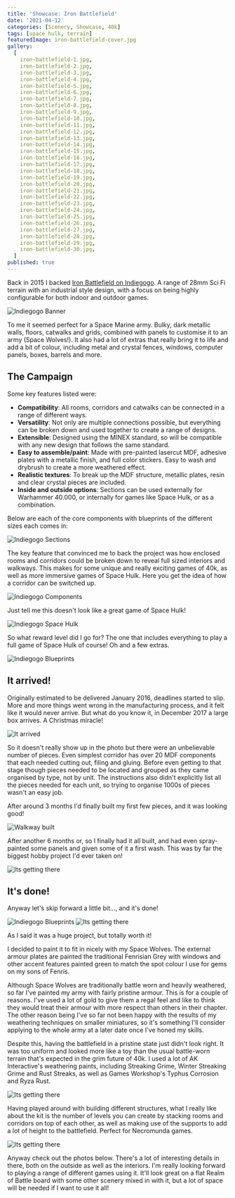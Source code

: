 ```yaml
---
title: 'Showcase: Iron Battlefield'
date: '2021-04-12'
categories: [Scenery, Showcase, 40k]
tags: [space hulk, terrain]
featuredImage: iron-battlefield-cover.jpg
gallery:
  [
    iron-battlefield-1.jpg,
    iron-battlefield-2.jpg,
    iron-battlefield-3.jpg,
    iron-battlefield-4.jpg,
    iron-battlefield-5.jpg,
    iron-battlefield-6.jpg,
    iron-battlefield-7.jpg,
    iron-battlefield-8.jpg,
    iron-battlefield-9.jpg,
    iron-battlefield-10.jpg,
    iron-battlefield-11.jpg,
    iron-battlefield-12.jpg,
    iron-battlefield-13.jpg,
    iron-battlefield-14.jpg,
    iron-battlefield-15.jpg,
    iron-battlefield-16.jpg,
    iron-battlefield-17.jpg,
    iron-battlefield-18.jpg,
    iron-battlefield-19.jpg,
    iron-battlefield-20.jpg,
    iron-battlefield-21.jpg,
    iron-battlefield-22.jpg,
    iron-battlefield-23.jpg,
    iron-battlefield-24.jpg,
    iron-battlefield-25.jpg,
    iron-battlefield-26.jpg,
    iron-battlefield-27.jpg,
    iron-battlefield-28.jpg,
    iron-battlefield-29.jpg,
    iron-battlefield-30.jpg,
  ]
published: true
---
```


Back in 2015 I backed [Iron Battlefield on Indiegogo](https://www.indiegogo.com/projects/iron-battlefield#/).
A range of 28mm Sci Fi terrain with an industrial style design, with a focus on being highly configurable for both
indoor and outdoor games.

![Indiegogo Banner](indiegogo-1.jpg)

To me it seemed perfect for a Space Marine army. Bulky, dark metallic walls, floors, catwalks and grids, combined with
panels to customise it to an army (Space Wolves!). It also had a lot of extras that really bring it to life and add a
bit of colour, including metal and crystal fences, windows, computer panels, boxes, barrels and more.

## The Campaign

Some key features listed were:

- **Compatibility**: All rooms, corridors and catwalks can be connected in a range of different ways.
- **Versatility**: Not only are multiple connections possible, but everything can be broken down and used together to
create a range of designs.
- **Extensible**: Designed using the MINEX standard, so will be compatible with any new design that follows the same
standard.
- **Easy to assemble/paint**: Made with pre-painted lasercut MDF, adhesive plates with a metallic finish, and full
color stickers. Easy to wash and drybrush to create a more weathered effect.
- **Realistic textures**: To break up the MDF structure, metallic plates, resin and clear crystal pieces are included.
- **Inside and outside options**: Sections can be used externally for Warhammer 40.000, or internally for games like
Space Hulk, or as a combination.

Below are each of the core components with blueprints of the different sizes each comes in:

![Indiegogo Sections](indiegogo-2.jpg)

The key feature that convinced me to back the project was how enclosed rooms and corridors could be broken down to
reveal full sized interiors and walkways. This makes for some unique and really exciting games of 40k, as well as more
immersive games of Space Hulk. Here you get the idea of how a corridor can be switched up.

![Indiegogo Components](indiegogo-3.jpg)

Just tell me this doesn't look like a great game of Space Hulk!

![Indiegogo Space Hulk](indiegogo-4.jpg)

So what reward level did I go for? The one that includes everything to play a full game of Space Hulk of course! Oh and
a few extras.

![Indiegogo Blueprints](indiegogo-5.jpg)

## It arrived!

Originally estimated to be delivered January 2016, deadlines started to slip. More and more things went wrong in the
manufacturing process, and it felt like it would never arrive. But what do you know it, in December 2017 a large box
arrives. A Christmas miracle!

![It arrived](iron-battlefield-build-1.jpg)

So it doesn't really show up in the photo but there were an unbelievable number of pieces. Even simplest corridor
has over 20 MDF components that each needed cutting out, filing and gluing. Before even getting to that stage though
pieces needed to be located and grouped as they came organised by type, not by unit. The instructions also didn't
explicitly list all the pieces needed for each unit, so trying to organise 1000s of pieces wasn't an easy job.

After around 3 months I'd finally built my first few pieces, and it was looking good!

![Walkway built](iron-battlefield-build-2.jpg)

After another 6 months or, so I finally had it all built, and had even spray-painted some panels and given some of it a
first wash. This was by far the biggest hobby project I'd ever taken on!

![Its getting there](iron-battlefield-build-3.jpg)

## It's done!

Anyway let's skip forward a little bit..., and it's done!

![Indiegogo Blueprints](indiegogo-6.jpg)
![Its getting there](iron-battlefield-1.jpg)

As I said it was a huge project, but totally worth it!

I decided to paint it to fit in nicely with my Space Wolves. The external armour plates are painted the traditional
Fenrisian Grey with windows and other accent features painted green to match the spot colour I use for gems on my sons
of Fenris.

Although Space Wolves are traditionally battle worn and heavily weathered, so far I've painted my army with fairly
pristine armour. This is for a couple of reasons. I've used a lot of gold to give them a regal feel and like to
think they would treat their armour with more respect than others in their chapter. The other reason being I've so far
not been happy with the results of my weathering techniques on smaller miniatures, so it's something I'll consider
applying to the whole army at a later date once I've honed my skills.

Despite this, having the battlefield in a pristine state just didn't look right. It was too uniform and looked more like
a toy than the usual battle-worn terrain that's expected in the grim future of 40k. I used a lot of AK Interactive's
weathering paints, including Streaking Grime, Winter Streaking Grime and Rust Streaks, as well as Games Workshop's
Typhus Corrosion and Ryza Rust.

![Its getting there](iron-battlefield-22.jpg)

Having played around with building different structures, what I really like about the kit is the number of levels you
can create by stacking rooms and corridors on top of each other, as well as making use of the supports to add a lot of
height to the battlefield. Perfect for Necromunda games.

![Its getting there](iron-battlefield-10.jpg)

Anyway check out the photos below. There's a lot of interesting details in there, both on the outside as well as the
interiors. I'm really looking forward to playing a range of different games using it. It'll look great on a flat Realm
of Battle board with some other scenery mixed in with it, but a lot of space will be needed if I want to use it all!